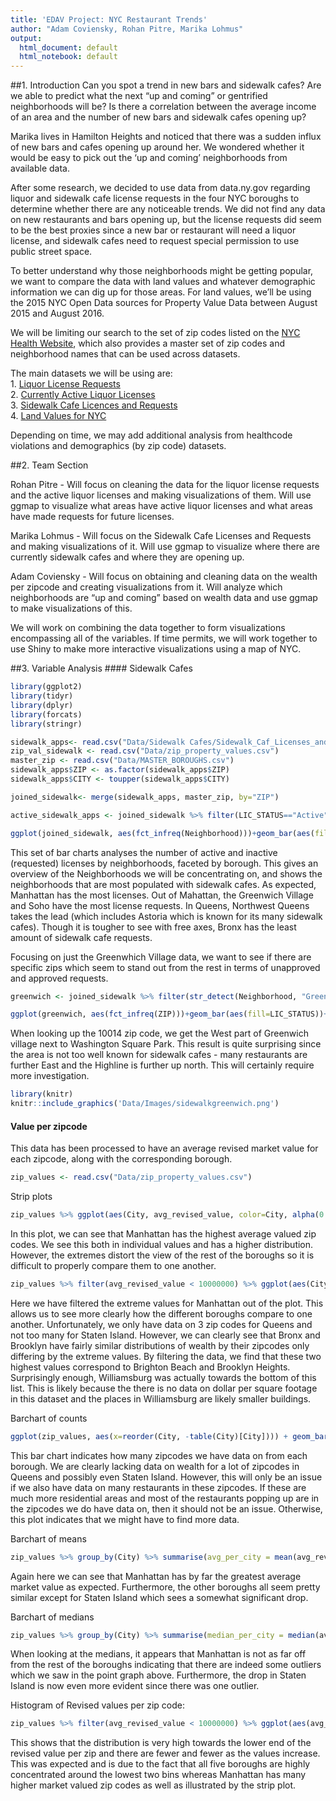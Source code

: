 ```yaml
---
title: 'EDAV Project: NYC Restaurant Trends'
author: "Adam Coviensky, Rohan Pitre, Marika Lohmus"
output:
  html_document: default
  html_notebook: default
---
```

##1. Introduction
Can you spot a trend in new bars and sidewalk cafes? Are we able to predict what the next "up and coming" or gentrified neighborhoods will be? Is there a correlation between the average income of an area and the number of new bars and sidewalk cafes opening up?

Marika lives in Hamilton Heights and noticed that there was a sudden influx of new bars and cafes opening up around her. We wondered whether it would be easy to pick out the 'up and coming' neighborhoods from available data.  

After some research, we decided to use data from data.ny.gov regarding liquor and sidewalk cafe license requests in the four NYC boroughs to determine whether there are any noticeable trends. We did not find any data on new restaurants and bars opening up, but the license requests did seem to be the best proxies since a new bar or restaurant will need a liquor license, and sidewalk cafes need to request special permission to use public street space.  

To better understand why those neighborhoods might be getting popular, we want to compare the data with land values and whatever demographic information we can dig up for those areas. For land values, we'll be using the 2015 NYC Open Data sources for Property Value Data between August 2015 and August 2016. 

We will be limiting our search to the set of zip codes listed on the [NYC Health Website](https://www.health.ny.gov/statistics/cancer/registry/appendix/neighborhoods.htm), which also provides a master set of zip codes and neighborhood names that can be used across datasets. 

The main datasets we will be using are:  
1. [Liquor License Requests](https://data.ny.gov/Economic-Development/NYS-Liquor-Authority-New-Applications-Received/2kid-jvyk/data)  
2. [Currently Active Liquor Licenses](https://data.ny.gov/Economic-Development/Liquor-Authority-Quarterly-List-of-Active-Licenses/hrvs-fxs2)  
3. [Sidewalk Cafe Licences and Requests](https://data.cityofnewyork.us/Business/Sidewalk-Caf-Licenses-and-Applications/qcdj-rwhu)  
4. [Land Values for NYC](https://data.cityofnewyork.us/City-Government/Property-Value-Data-Aug-2015-Aug-2016/xvxg-uxmr)  

Depending on time, we may add additional analysis from healthcode violations and demographics (by zip code) datasets.

##2. Team Section

Rohan Pitre - Will focus on cleaning the data for the liquor license requests and the active liquor licenses and making visualizations of them. Will use ggmap to visualize what areas have active liquor licenses and what areas have made requests for future licenses.

Marika Lohmus - Will focus on the Sidewalk Cafe Licenses and Requests and making visualizations of it. Will use ggmap to visualize where there are currently sidewalk cafes and where they are opening up.

Adam Coviensky - Will focus on obtaining and cleaning data on the wealth per zipcode and creating visualizations from it. Will analyze which neighborhoods are "up and coming" based on wealth data and use ggmap to make visualizations of this.

We will work on combining the data together to form visualizations encompassing all of the variables. If time permits, we will work together to use Shiny to make more interactive visualizations using a map of NYC.

##3. Variable Analysis
#### Sidewalk Cafes
```r
library(ggplot2)
library(tidyr)
library(dplyr)
library(forcats)
library(stringr)
```
```r
sidewalk_apps<- read.csv("Data/Sidewalk Cafes/Sidewalk_Caf_Licenses_and_Applications.csv")
zip_val_sidewalk <- read.csv("Data/zip_property_values.csv")
master_zip <- read.csv("Data/MASTER_BOROUGHS.csv")
sidewalk_apps$ZIP <- as.factor(sidewalk_apps$ZIP)
sidewalk_apps$CITY <- toupper(sidewalk_apps$CITY)

joined_sidewalk<- merge(sidewalk_apps, master_zip, by="ZIP")

active_sidewalk_apps <- joined_sidewalk %>% filter(LIC_STATUS=="Active")

```

```r
ggplot(joined_sidewalk, aes(fct_infreq(Neighborhood)))+geom_bar(aes(fill=LIC_STATUS))+facet_wrap(~Borough, scales='free')+coord_flip()+ggtitle("Active and Inactive Sidewalk Cafe Licenses by Borough")+labs(x="Neighborhood",y="License Count")
```
This set of bar charts analyses the number of active and inactive (requested) licenses by neighborhoods, faceted by borough. This gives an overview of the Neighborhoods we will be concentrating on, and shows the neighborhoods that are most populated with sidewalk cafes. As expected, Manhattan has the most licenses. Out of Mahattan, the Greenwich Village and Soho have the most license requests. In Queens, Northwest Queens takes the lead (which includes Astoria which is known for its many sidewalk cafes). Though it is tougher to see with free axes, Bronx has the least amount of sidewalk cafe requests. 

Focusing on just the Greenwhich Village data, we want to see if there are specific zips which seem to stand out from the rest in terms of unapproved and approved requests.

```r
greenwich <- joined_sidewalk %>% filter(str_detect(Neighborhood, "Greenwich"))

ggplot(greenwich, aes(fct_infreq(ZIP)))+geom_bar(aes(fill=LIC_STATUS))+ggtitle("Active and Inactive Sidewalk Cafe Licenses in Greenwich Village and Soho")+labs(x="ZIP",y="License Count")
```
When looking up the 10014 zip code, we get the West part of Greenwich village next to Washington Square Park. This result is quite surprising since the area is not too well known for sidewalk cafes - many restaurants are further East and the Highline is further up north. This will certainly require more investigation.

```r
library(knitr)
knitr::include_graphics('Data/Images/sidewalkgreenwich.png')

```

#### Value per zipcode

This data has been processed to have an average revised market value for each zipcode, along with the corresponding borough.

```r
zip_values <- read.csv("Data/zip_property_values.csv")
```

Strip plots

```r
zip_values %>% ggplot(aes(City, avg_revised_value, color=City, alpha(0.1))) + geom_point(size = 2, shape = 1) + guides(color=FALSE) 
```

In this plot, we can see that Manhattan has the highest average valued zip codes. We see this both in individual values and has a higher distribution. However, the extremes distort the view of the rest of the boroughs so it is difficult to properly compare them to one another.

```r
zip_values %>% filter(avg_revised_value < 10000000) %>% ggplot(aes(City, avg_revised_value, color=City, alpha(0.1))) + geom_point(size = 2, shape = 1) + guides(color=FALSE)
```

Here we have filtered the extreme values for Manhattan out of the plot. This allows us to see more clearly how the different boroughs compare to one another. Unfortunately, we only have data on 3 zip codes for Queens and not too many for Staten Island. However, we can clearly see that Bronx and Brooklyn have fairly similar distributions of wealth by their zipcodes only differing by the extreme values. By filtering the data, we find that these two highest values correspond to Brighton Beach and Brooklyn Heights. Surprisingly enough, Williamsburg was actually towards the bottom of this list. This is likely because the there is no data on dollar per square footage in this dataset and the places in Williamsburg are likely smaller buildings.


Barchart of counts

```r
ggplot(zip_values, aes(x=reorder(City, -table(City)[City]))) + geom_bar() + xlab("City") + ylab("Number of Zipcodes") + ggtitle("Number of zipcodes with observations per borough")
```

This bar chart indicates how many zipcodes we have data on from each borough. We are clearly lacking data on wealth for a lot of zipcodes in Queens and possibly even Staten Island. However, this will only be an issue if we also have data on many restaurants in these zipcodes. If these are much more residential areas and most of the restaurants popping up are in the zipcodes we do have data on, then it should not be an issue. Otherwise, this plot indicates that we might have to find more data.

Barchart of means

```r
zip_values %>% group_by(City) %>% summarise(avg_per_city = mean(avg_revised_value)) %>% ggplot(aes(x = reorder(City, -avg_per_city), y = avg_per_city)) + geom_bar(stat = "identity") + xlab("Borough") + ylab("average market value") + ggtitle("Mean Market Value by Borough")
```

Again here we can see that Manhattan has by far the greatest average market value as expected. Furthermore, the other boroughs all seem pretty similar except for Staten Island which sees a somewhat significant drop.

Barchart of medians
```r
zip_values %>% group_by(City) %>% summarise(median_per_city = median(avg_revised_value)) %>% ggplot(aes(x = reorder(City, -median_per_city), y = median_per_city)) + geom_bar(stat = "identity") + xlab("Borough") + ylab("Median Market Value") + ggtitle("Median Market Value by Borough")
```

When looking at the medians, it appears that Manhattan is not as far off from the rest of the boroughs indicating that there are indeed some outliers which we saw in the point graph above. Furthermore, the drop in Staten Island is now even more evident since there was one outlier.

Histogram of Revised values per zip code:

```r
zip_values %>% filter(avg_revised_value < 10000000) %>% ggplot(aes(avg_revised_value)) + geom_histogram(bins = 10) + scale_x_continuous(limits = c(50000, 10000000)) + ggtitle("Histogram of values") + ylab("Count") + xlab("Average Revised Value")
```

This shows that the distribution is very high towards the lower end of the revised value per zip and there are fewer and fewer as the values increase. This was expected and is due to the fact that all five boroughs are highly concentrated around the lowest two bins whereas Manhattan has many higher market valued zip codes as well as illustrated by the strip plot.